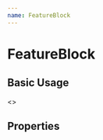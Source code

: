 ---
name: FeatureBlock
---


# FeatureBlock

## Basic Usage

<Playground>
  <ThemeProvider theme={appTheme}>
    <>
      <FeatureBlock/>
    </>
  </ThemeProvider>
</Playground>

## Properties

<PropsTable of={FeatureBlock} />
